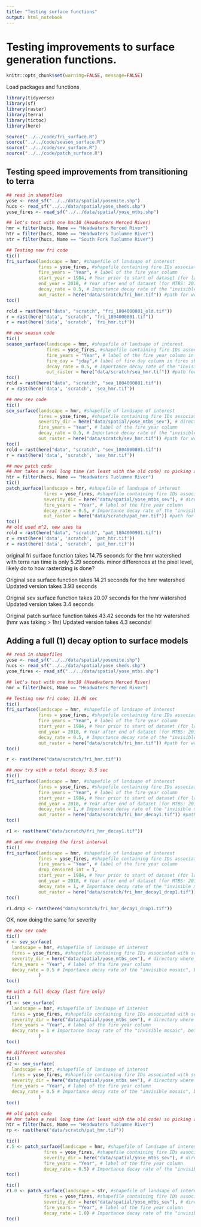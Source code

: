 ```yaml
---
title: "Testing surface functions"
output: html_notebook
---
```


# Testing improvements to surface generation functions.

```r
knitr::opts_chunk$set(warning=FALSE, message=FALSE)
```

Load packages and functions

```r
library(tidyverse)
library(sf)
library(raster)
library(terra)
library(tictoc)
library(here)

source("../../code/fri_surface.R")
source("../../code/season_surface.R")
source("../../code/sev_surface.R")
source("../../code/patch_surface.R")
```

## Testing speed improvements from transitioning to terra

```r
## read in shapefiles
yose <- read_sf("../../data/spatial/yosemite.shp")
hucs <- read_sf("../../data/spatial/yose_sheds.shp")
yose_fires <- read_sf("../../data/spatial/yose_mtbs.shp") 

## let's test with one huc10 (Headwaters Merced River)
hmr = filter(hucs, Name == "Headwaters Merced River")
htr = filter(hucs, Name == "Headwaters Tuolumne River")
str = filter(hucs, Name == "South Fork Tuolumne River")
```

```r
## Testing new fri code
tic() 
fri_surface(landscape = hmr, #shapefile of landsape of interest
            fires = yose_fires, #shapefile containing fire IDs associated with severity rasters
            fire_years = "Year", # label of the fire year column
            start_year = 1984, # Year prior to start of dataset (for landsat: 1983)
            end_year = 2018, # Year after end of dataset (for MTBS: 2018)
            decay_rate = 0.5, # Importance decay rate of the "invisible mosaic", between [0,1)
            out_raster = here("data/scratch/fri_hmr.tif")) #path for writing output rasters
toc()

rold = rast(here("data", "scratch", "fri_1804000801_old.tif"))
r = rast(here("data", "scratch", "fri_1804000801.tif"))
r = rast(here('data', 'scratch', 'fri_hmr.tif'))

## new season code
tic()
season_surface(landscape = hmr, #shapefile of landsape of interest
               fires = yose_fires, #shapefile containing fire IDs associated with severity rasters
               fire_years = "Year", # label of the fire year column in fires shp
               fire_day = "jday",# label of fire day column in fires shp
               decay_rate = 0.5, # Importance decay rate of the "invisible mosaic", between [0,1)
               out_raster = here("data/scratch/sea_hmr.tif")) #path for writing output rasters
toc()
rold = rast(here("data", "scratch", "sea_1804000801.tif"))
r = rast(here('data', 'scratch', 'sea_hmr.tif'))

## new sev code
tic()
sev_surface(landscape = hmr, #shapefile of landsape of interest
            fires = yose_fires, #shapefile containing fire IDs associated with severity rasters
            severity_dir = here("data/spatial/yose_mtbs_sev"), # directory where fire rasters are held
            fire_years = "Year", # label of the fire year column
            decay_rate = 0.5, # Importance decay rate of the "invisible mosaic", between [0,1)
            out_raster = here("data/scratch/sev_hmr.tif")) #path for writing output rasters
toc()
rold = rast(here("data", "scratch", "sev_1804000801.tif"))
r = rast(here('data', 'scratch', 'sev_hmr.tif'))

## new patch code
## hmr takes a real long time (at least with the old code) so picking a simpler fire history
htr = filter(hucs, Name == "Headwaters Tuolumne River")
tic()
patch_surface(landscape = hmr, #shapefile of landsape of interest
              fires = yose_fires, #shapefile containing fire IDs associated with severity rasters
              severity_dir = here("data/spatial/yose_mtbs_sev"), # directory where fire rasters are held
              fire_years = "Year", # label of the fire year column
              decay_rate = 0.5, # Importance decay rate of the "invisible mosaic", between [0,1)
              out_raster = here("data/scratch/pat_hmr.tif")) #path for writing output rasters
toc()
## old used m^2, new uses ha
rold = rast(here("data", "scratch", "pat_1804000901.tif"))
r = rast(here('data', 'scratch', 'pat_htr.tif'))
r = rast(here('data', 'scratch', 'pat_hmr.tif'))
```

original fri surface function takes 14.75 seconds for the hmr watershed\
with terra run time is only 5.29 seconds. minor differences at the pixel level, likely do to how rasterizing is done?

Original sea surface function takes 14.21 seconds for the hmr watershed Updated version takes 3.93 seconds

Original sev surface function takes 20.07 seconds for the hmr watershed Updated version takes 3.4 seconds

Original patch surface function takes 43.42 seconds for the htr watershed (hmr was taking \> 1hr) Updated version takes 4.3 seconds!

## Adding a full (1) decay option to surface models  

```r
## read in shapefiles
yose <- read_sf("../../data/spatial/yosemite.shp")
hucs <- read_sf("../../data/spatial/yose_sheds.shp")
yose_fires <- read_sf("../../data/spatial/yose_mtbs.shp") 

## let's test with one huc10 (Headwaters Merced River)
hmr = filter(hucs, Name == "Headwaters Merced River")

## Testing new fri code; 11.06 sec
tic() 
fri_surface(landscape = hmr, #shapefile of landsape of interest
            fires = yose_fires, #shapefile containing fire IDs associated with severity rasters
            fire_years = "Year", # label of the fire year column
            start_year = 1984, # Year prior to start of dataset (for landsat: 1983)
            end_year = 2018, # Year after end of dataset (for MTBS: 2018)
            decay_rate = 0.5, # Importance decay rate of the "invisible mosaic", between [0,1)
            out_raster = here("data/scratch/fri_hmr.tif")) #path for writing output rasters
toc()

r <- rast(here("data/scratch/fri_hmr.tif"))

## now try with a total decay; 8.5 sec
tic() 
fri_surface(landscape = hmr, #shapefile of landsape of interest
            fires = yose_fires, #shapefile containing fire IDs associated with severity rasters
            fire_years = "Year", # label of the fire year column
            start_year = 1984, # Year prior to start of dataset (for landsat: 1983)
            end_year = 2018, # Year after end of dataset (for MTBS: 2018)
            decay_rate = 1, # Importance decay rate of the "invisible mosaic", between [0,1)
            out_raster = here("data/scratch/fri_hmr_decay1.tif")) #path for writing output rasters
toc()

r1 <- rast(here("data/scratch/fri_hmr_decay1.tif"))

## and now dropping the first interval
tic() 
fri_surface(landscape = hmr, #shapefile of landsape of interest
            fires = yose_fires, #shapefile containing fire IDs associated with severity rasters
            fire_years = "Year", # label of the fire year column
            drop_censored_int = T,
            start_year = 1984, # Year prior to start of dataset (for landsat: 1983)
            end_year = 2018, # Year after end of dataset (for MTBS: 2018)
            decay_rate = 1, # Importance decay rate of the "invisible mosaic", between [0,1)
            out_raster = here("data/scratch/fri_hmr_decay1_drop1.tif")) #path for writing output rasters
toc()

r1.drop <- rast(here("data/scratch/fri_hmr_decay1_drop1.tif"))
```

OK, now doing the same for severity

```r
## new sev code
tic()
r <- sev_surface(
  landscape = hmr, #shapefile of landsape of interest
  fires = yose_fires, #shapefile containing fire IDs associated with severity rasters
  severity_dir = here("data/spatial/yose_mtbs_sev"), # directory where fire rasters are held
  fire_years = "Year", # label of the fire year column
  decay_rate = 0.5 # Importance decay rate of the "invisible mosaic", between [0,1))
            ) 
toc()

## with a full decay (last fire only)
tic()
r1 <- sev_surface(
  landscape = hmr, #shapefile of landsape of interest
  fires = yose_fires, #shapefile containing fire IDs associated with severity rasters
  severity_dir = here("data/spatial/yose_mtbs_sev"), # directory where fire rasters are held
  fire_years = "Year", # label of the fire year column
  decay_rate = 1 # Importance decay rate of the "invisible mosaic", between [0,1))
            ) 
toc()

## different watershed
tic()
r2 <- sev_surface(
  landscape = str, #shapefile of landsape of interest
  fires = yose_fires, #shapefile containing fire IDs associated with severity rasters
  severity_dir = here("data/spatial/yose_mtbs_sev"), # directory where fire rasters are held
  fire_years = "Year", # label of the fire year column
  decay_rate = 0.5 # Importance decay rate of the "invisible mosaic", between [0,1))
            ) 
toc()

## old patch code
## hmr takes a real long time (at least with the old code) so picking a simpler fire history
htr = filter(hucs, Name == "Headwaters Tuolumne River")
rp <- rast(here("data/scratch/pat_hmr.tif"))

tic()
r.5 <- patch_surface(landscape = hmr, #shapefile of landsape of interest
              fires = yose_fires, #shapefile containing fire IDs associated with severity rasters
              severity_dir = here("data/spatial/yose_mtbs_sev"), # directory where fire rasters are held
              fire_years = "Year", # label of the fire year column
              decay_rate = 0.5) # Importance decay rate of the "invisible mosaic", between [0,1)
toc()

tic()
r1.0 <- patch_surface(landscape = str, #shapefile of landsape of interest
              fires = yose_fires, #shapefile containing fire IDs associated with severity rasters
              severity_dir = here("data/spatial/yose_mtbs_sev"), # directory where fire rasters are held
              fire_years = "Year", # label of the fire year column
              decay_rate = 1.0) # Importance decay rate of the "invisible mosaic", between [0,1)
toc()
```
